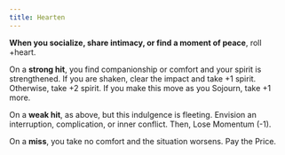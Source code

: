 ```yaml
---
title: Hearten
---
```


**When you socialize, share intimacy, or find a moment of peace**, roll +heart.

On a **strong hit**, you find companionship or comfort and your spirit is strengthened. If you are shaken, clear the impact and take +1 spirit. Otherwise, take +2 spirit. If you make this move as you <RouterLink to='/moves/recover/sojourn'>Sojourn</RouterLink>, take +1 more.

On a **weak hit**, as above, but this indulgence is fleeting. Envision an interruption, complication, or inner conflict. Then, <RouterLink to='/moves/suffer/lose_momentum'>Lose Momentum</RouterLink> (-1).

On a **miss**, you take no comfort and the situation worsens. <RouterLink to='/moves/fate/pay_the_price'>Pay the Price</RouterLink>.
